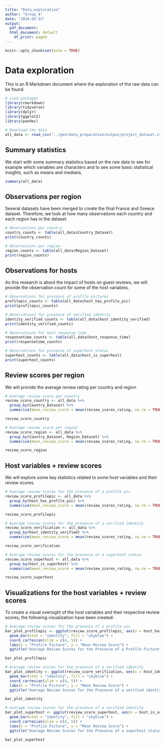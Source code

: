 ```yaml
---
title: "Data_exploration"
author: "Group_4"
date: "2024-03-23"
output:
  pdf_document: 
  html_document: default
    df_print: paged
---
```


```r
knitr::opts_chunk$set(echo = TRUE)
```

# Data exploration

This is an R Markdown document where the exploration of the raw data can be found.

```r
# Load packages
library(rmarkdown)
library(tidyverse)
library(dplyr)
library(ggplot2)
library(pandoc)
```

```r
# Download the data 
all_data <- read_csv("../gen/data_preparation/output/project_dataset.csv")
```

## Summary statistics

We start with some summary statistics based on the raw data to see for example which variables are characters and to see some basic statistical insights, such as means and medians.

```r
summary(all_data)
```

## Observations per region

Several datasets have been merged to create the final France and Greece dataset. Therefore, we look at how many observations each country and each region has in the dataset.

```r
# Observations per country
country_counts <- table(all_data$Country_Dataset)
print(country_counts)
```

```r
# Observations per region
region_counts <- table(all_data$Region_Dataset)
print(region_counts)
```

## Observations for hosts

As this research is about the impact of hosts on guest reviews, we will provide the observation count for some of the host variables.

```r
# Observations for presence of profile pictures
profilepic_counts <- table(all_data$host_has_profile_pic)
print(profilepic_counts)
```

```r
# Observations for presence of verified identity
identity_verified_counts <- table(all_data$host_identity_verified)
print(identity_verified_counts)
```

```r
# Observations for host response time
responsetime_counts <- table(all_data$host_response_time)
print(responsetime_counts)
```

```r
# Observations for presence of superhost status
superhost_counts <- table(all_data$host_is_superhost)
print(superhost_counts)
```

## Review scores per region

We will provide the average review rating per country and region

```r
# Average review score per country
review_score_country <- all_data %>%
  group_by(Country_Dataset) %>%
  summarise(mean_review_score = mean(review_scores_rating, na.rm = TRUE))

review_score_country
```

```r
# Average review score per region
review_score_region <- all_data %>%
  group_by(Country_Dataset, Region_Dataset) %>%
  summarise(mean_review_score = mean(review_scores_rating, na.rm = TRUE))

review_score_region
```

## Host variables + review scores

We will explore some key statistics related to some host variables and their review scores.

```r
# Average review scores for the presence of a profile pic
review_score_profilepic <- all_data %>%
  group_by(host_has_profile_pic) %>%
  summarise(mean_review_score = mean(review_scores_rating, na.rm = TRUE))

review_score_profilepic
```

```r
# Average review scores for the presence of a verified identity
review_score_verification <- all_data %>%
  group_by(host_identity_verified) %>%
  summarise(mean_review_score = mean(review_scores_rating, na.rm = TRUE))

review_score_verification
```

```r
# Average review scores for the presence of a superhost status
review_score_superhost <- all_data %>%
  group_by(host_is_superhost) %>%
  summarise(mean_review_score = mean(review_scores_rating, na.rm = TRUE))

review_score_superhost
```

## Visualizations for the host variables + review scores

To create a visual oversight of the host variables and their respective review scores, the following visualization have been created:

```r
# Average review scores for the presence of a profile pic
bar_plot_profilepic <- ggplot(review_score_profilepic, aes(x = host_has_profile_pic, y = mean_review_score)) +
  geom_bar(stat = "identity", fill = "skyblue") +
  coord_cartesian(ylim = c(4, 5)) +  
  labs(x = "Profile Picture", y = "Mean Review Score") +
  ggtitle("Average Review Scores for the Presence of a Profile Picture")

bar_plot_profilepic

```

```r
# Average review scores for the presence of a verified identity
bar_plot_identity <- ggplot(review_score_verification, aes(x = host_identity_verified, y = mean_review_score)) +
  geom_bar(stat = "identity", fill = "skyblue") +
  coord_cartesian(ylim = c(4, 5)) +  
  labs(x = "Profile Picture", y = "Mean Review Score") +
  ggtitle("Average Review Scores for the Presence of a verified identity")

bar_plot_identity
```

```r
# Average review scores for the presence of a verified identity
bar_plot_superhost <- ggplot(review_score_superhost, aes(x = host_is_superhost, y = mean_review_score)) +
  geom_bar(stat = "identity", fill = "skyblue") +
  coord_cartesian(ylim = c(4, 5)) +  
  labs(x = "Profile Picture", y = "Mean Review Score") +
  ggtitle("Average Review Scores for the Presence of a superhost status")

bar_plot_superhost
```

